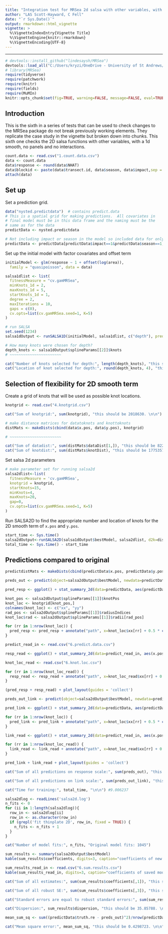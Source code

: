 ```yaml
---
title: "Integration test for MRSea 2d salsa with other variables, with 1d smooth, no panels, no interactions"
author: "LAS Scott-Hayward, C Fell"
date: "`r Sys.Date()`"
output: rmarkdown::html_vignette
vignette: >
  %\VignetteIndexEntry{Vignette Title}
  %\VignetteEngine{knitr::rmarkdown}
  %\VignetteEncoding{UTF-8}
---
```



-------

```r
# devtools::install_github("lindesaysh/MRSea")
devtools::load_all("C:/Users/kryzi/OneDrive - University of St Andrews/PhD/Code/MRsea")
# library(MRSea)
require(tidyverse)
require(patchwork)
require(knitr)
require(fields)
require(MuMIn)
knitr::opts_chunk$set(fig=TRUE, warning=FALSE, message=FALSE, eval=TRUE, comment = '')
```

## Introduction
This is the sixth in a series of tests that can be used to check changes to the MRSea package do not break previously working elements. They replicate the case study in the vignette but broken down into chunks. This sixth one checks the 2D salsa functions with other variables, with a 1d smooth, no panels and no interactions.

```r
count.data <- read.csv("1.count.data.csv")
data <- count.data
data$response <- round(data$NHAT)
data$blockid <- paste(data$transect.id, data$season, data$impact,sep = "")
attach(data)
```

## Set up

Set a prediction grid.  

```r
data("nysted.predictdata")  # contains predict.data
# This is a spatial grid for making predictions.  All covariates in 
# final model must be in this data frame and the naming must be the 
# same as for the data
predictData <- nysted.predictdata

# Not including impact or season in the model so included data for only one impact and season, impact = 1 and season = 1 has highest count
predictData <- predictData[predictData$impact==1&predictData$season==1,]


```

Set up the initial model with factor covariates and offset term
```r
initialModel <- glm(response ~ 1 + offset(log(area)), 
  family = "quasipoisson", data = data)

```


```r

salsa1dlist <- list(
  fitnessMeasure = "cv.gamMRSea", 
  minKnots_1d = 2,
  maxKnots_1d = 5, 
  startKnots_1d = 1, 
  degree = 2, 
  maxIterations = 10, 
  gaps = c(0), 
  cv.opts=list(cv.gamMRSea.seed=1, K=5)
)

```


```r
# run SALSA
set.seed(1234)
salsa1dOutput <- runSALSA1D(initialModel, salsa1dlist, c("depth"), predictionData=predictData, datain=data,removal=TRUE)
```

```r
# How many knots were chosen for depth?
depth_knots <- salsa1dOutput$splineParams[[2]]$knots
# ~~~~~~~~~~~~~~~~~~~~~~~

cat("Number of knots selected for depth:", length(depth_knots), "this should be 1. \n\n")
cat("Location of knot selected for depth:", round(depth_knots, 4), "this should be -12.212. \n\n")

```

## Selection of flexibility for 2D smooth term

Create a grid of knots that will be used as possible knot locations.


```r

knotgrid <- read.csv("4.knotgrid.csv")

```

```r

cat("Sum of knotgrid:", sum(knotgrid), "this should be 2018630. \n\n")

```


```r
# make distance matrices for datatoknots and knottoknots
distMats <- makeDists(cbind(data$x.pos, data$y.pos), knotgrid)

# ~~~~~~~~~~~~~~~~~~~~~~~

```


```r

cat("Sum of datadist:", sum(distMats$dataDist[1,]), "this should be 8224.849. \n\n")
cat("Sum of knotdist:", sum(distMats$knotDist), "this should be 1775357. \n\n")

```

Set salsa 2d parameters

```r
# make parameter set for running salsa2d
salsa2dlist<-list(
  fitnessMeasure = 'cv.gamMRSea', 
  knotgrid = knotgrid, 
  startKnots=15, 
  minKnots=4, 
  maxKnots=20, 
  gap=0, 
  cv.opts=list(cv.gamMRSea.seed=1, K=5)
)
```


Run SALSA2D to find the appropriate number and location of knots for the 2D smooth term of `x.pos` and `y.pos`.

```r

start_time <- Sys.time()
salsa2dOutput<-runSALSA2D(salsa1dOutput$bestModel, salsa2dlist, d2k=distMats$dataDist, k2k=distMats$knotDist, suppress.printout=TRUE)
total_time <- Sys.time() - start_time

```


## Predictions compared to original

```r

predictdistMats <- makeDists(cbind(predictData$x.pos, predictData$y.pos), knotgrid)

preds_out <- predict(object=salsa2dOutput$bestModel, newdata=predictData, type='response', g2k=predictdistMats$dataDist)

pred_resp <- ggplot() + stat_summary_2d(data=predictData, aes(predictData$x.pos, predictData$y.pos, z=preds_out), fun=max, binwidth=c(0.5,0.5)) + theme_bw() + scale_fill_distiller(palette = "Spectral", name="Animal Counts", limit=c(0, 7.9)) + coord_fixed(ratio = 1) + xlab("X coordinate") + ylab("Y coordinate") + ggtitle("New predictions")

knot_pos <- salsa2dOutput$splineParams[[1]]$knotPos
knot_loc <- knotgrid[knot_pos,]
colnames(knot_loc) <- c("xx", "yy")
rad_pos <- salsa2dOutput$splineParams[[1]]$radiusIndices
knot_loc$rad <- salsa2dOutput$splineParams[[1]]$radii[rad_pos]

for (rr in 1:nrow(knot_loc)) {
  pred_resp <- pred_resp + annotate("path", x=knot_loc$xx[rr] + 0.5 * cos(seq(0,2*pi,length.out=100)), y=knot_loc$yy[rr] + 0.5 * sin(seq(0,2*pi,length.out=100)))
}

predict_read_in <- read.csv("6.predict.data.csv")

resp_read <- ggplot() + stat_summary_2d(data=predict_read_in, aes(x.pos, y.pos, z=ResponsePredictions), fun=max, binwidth=c(0.5,0.5)) + theme_bw() + scale_fill_distiller(palette = "Spectral", name="Animal Counts", limit=c(0, 7.9)) + coord_fixed(ratio = 1) + xlab("X coordinate") + ylab("Y coordinate") + ggtitle("Saved predictions")

knot_loc_read <- read.csv("6.knot.loc.csv")

for (rr in 1:nrow(knot_loc_read)) {
  resp_read <- resp_read + annotate("path", x=knot_loc_read$xx[rr] + 0.5 * cos(seq(0,2*pi,length.out=100)), y=knot_loc_read$yy[rr] + 0.5 * sin(seq(0,2*pi,length.out=100)))
}

(pred_resp + resp_read) + plot_layout(guides = 'collect')

```


```r

preds_out_link <- predict(object=salsa2dOutput$bestModel, newdata=predictData, type='link', g2k=predictdistMats$dataDist)

pred_link <- ggplot() + stat_summary_2d(data=predictData, aes(predictData$x.pos, predictData$y.pos, z=preds_out_link), fun=max, binwidth=c(0.5,0.5)) + theme_bw() + scale_fill_distiller(palette = "Spectral", name="Nhat on link scale", limit=c(-10.3, 3.5)) + coord_fixed(ratio = 1) + xlab("X coordinate") + ylab("Y coordinate") + ggtitle("New predictions")

for (rr in 1:nrow(knot_loc)) {
  pred_link <- pred_link + annotate("path", x=knot_loc$xx[rr] + 0.5 * cos(seq(0,2*pi,length.out=100)), y=knot_loc$yy[rr] + 0.5 * sin(seq(0,2*pi,length.out=100)))
}

link_read <- ggplot() + stat_summary_2d(data=predict_read_in, aes(x.pos, y.pos, z=LinkPredictions), fun=max, binwidth=c(0.5,0.5)) + theme_bw() + scale_fill_distiller(palette = "Spectral", name="Nhat on link scale", limit=c(-10.3, 3.5)) + coord_fixed(ratio = 1) + xlab("X coordinate") + ylab("Y coordinate") + ggtitle("Saved predictions")

for (rr in 1:nrow(knot_loc_read)) {
  link_read <- link_read + annotate("path", x=knot_loc_read$xx[rr] + 0.5 * cos(seq(0,2*pi,length.out=100)), y=knot_loc_read$yy[rr] + 0.5 * sin(seq(0,2*pi,length.out=100)))
}

pred_link + link_read + plot_layout(guides = 'collect')

```




```r

cat("Sum of all predictions on response scale:", sum(preds_out), "this should be 17472. \n\n")

cat("Sum of all predictions on link scale:", sum(preds_out_link), "this should be -65738.33. \n\n")

cat("Time for training:", total_time, "\n\n") #9.006237

salsa2dlog <- readLines('salsa2d.log')
n_fits <- 0
for (ii in 1:length(salsa2dlog)){
  row_in <- salsa2dlog[ii]
  row_in <- as.character(row_in)
  if (grepl('fit thinplate 2D', row_in, fixed = TRUE)) {
    n_fits <- n_fits + 1
  }
}

cat("Number of model fits:", n_fits, "Original model fits: 1045")

```


```r
sum_results <- summary(salsa2dOutput$bestModel)
kable(sum_results$coefficients, digits=3, caption="coefficients of new model")

```

```r
sum_results_read_in <- read.csv("6.sum.results.csv")
kable(sum_results_read_in, digits=3, caption="coefficients of saved model")

```



```r

cat("Sum of all estimates:", sum(sum_results$coefficients[,1]), "this should be -1.929935. \n\n")

cat("Sum of all robust SE:", sum(sum_results$coefficients[,3]), "this should be 55.14092. \n\n")

cat("Standard errors are equal to robust standard errors:", sum(sum_results$coefficients[,2])==sum(sum_results$coefficients[,3]), "\n\n")

cat("Dispersion:", sum_results$dispersion, "this should be 35.85788. \n\n")

```


```r

mean_sum_sq <- sum((predictData$truth.re - preds_out)^2)/nrow(predictData)

cat("Mean square error:", mean_sum_sq, "this should be 0.4298723. \n\n")

```



